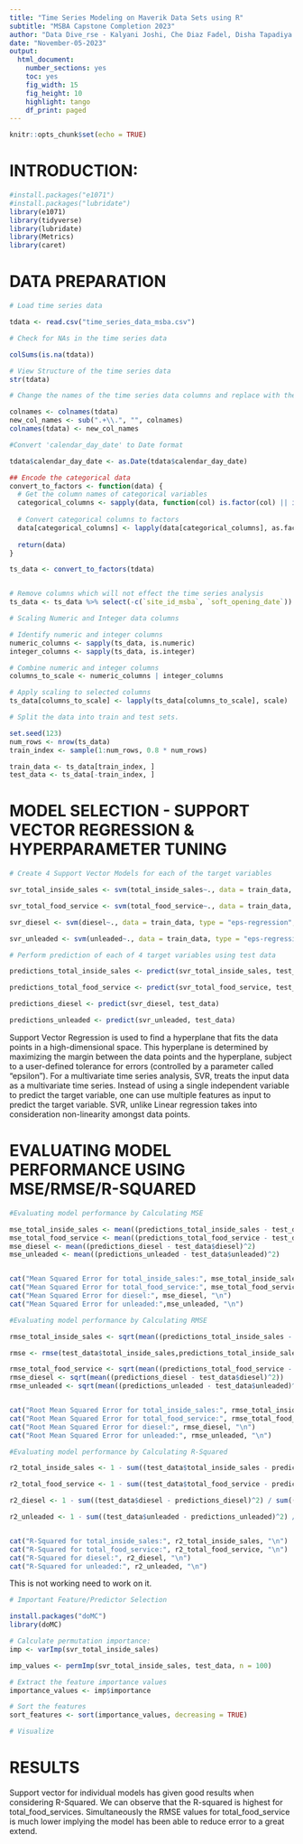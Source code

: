 ```yaml
---
title: "Time Series Modeling on Maverik Data Sets using R"
subtitle: "MSBA Capstone Completion 2023"
author: "Data Dive_rse - Kalyani Joshi, Che Diaz Fadel, Disha Tapadiya and Debayan Dutta"
date: "November-05-2023"
output: 
  html_document:
    number_sections: yes
    toc: yes
    fig_width: 15
    fig_height: 10
    highlight: tango
    df_print: paged
---
```


```r
knitr::opts_chunk$set(echo = TRUE)
```

# INTRODUCTION: 

```r
#install.packages("e1071")
#install.packages("lubridate")
library(e1071)
library(tidyverse)
library(lubridate)
library(Metrics)
library(caret)

```

# DATA PREPARATION

```r

# Load time series data

tdata <- read.csv("time_series_data_msba.csv")

# Check for NAs in the time series data

colSums(is.na(tdata))

# View Structure of the time series data 
str(tdata)

```

```r
# Change the names of the time series data columns and replace with the part after the period(.)

colnames <- colnames(tdata)
new_col_names <- sub(".+\\.", "", colnames)
colnames(tdata) <- new_col_names

```



```r

#Convert 'calendar_day_date' to Date format

tdata$calendar_day_date <- as.Date(tdata$calendar_day_date)

```



```r

## Encode the categorical data 
convert_to_factors <- function(data) {
  # Get the column names of categorical variables
  categorical_columns <- sapply(data, function(col) is.factor(col) || is.character(col))
  
  # Convert categorical columns to factors
  data[categorical_columns] <- lapply(data[categorical_columns], as.factor)
  
  return(data)
}

ts_data <- convert_to_factors(tdata)


# Remove columns which will not effect the time series analysis
ts_data <- ts_data %>% select(-c(`site_id_msba`, `soft_opening_date`))
```

```r

# Scaling Numeric and Integer data columns

# Identify numeric and integer columns
numeric_columns <- sapply(ts_data, is.numeric)
integer_columns <- sapply(ts_data, is.integer)

# Combine numeric and integer columns
columns_to_scale <- numeric_columns | integer_columns

# Apply scaling to selected columns
ts_data[columns_to_scale] <- lapply(ts_data[columns_to_scale], scale)

```



```r

# Split the data into train and test sets. 

set.seed(123)
num_rows <- nrow(ts_data)
train_index <- sample(1:num_rows, 0.8 * num_rows)

train_data <- ts_data[train_index, ]
test_data <- ts_data[-train_index, ]


```

# MODEL SELECTION - SUPPORT VECTOR REGRESSION & HYPERPARAMETER TUNING

```r

# Create 4 Support Vector Models for each of the target variables

svr_total_inside_sales <- svm(total_inside_sales~., data = train_data, type = "eps-regression", kernel = "radial", epsilon = 0.15)

svr_total_food_service <- svm(total_food_service~., data = train_data, type = "eps-regression", kernel = "radial", epsilon = 0.15)

svr_diesel <- svm(diesel~., data = train_data, type = "eps-regression", kernel = "radial", epsilon = 0.15)

svr_unleaded <- svm(unleaded~., data = train_data, type = "eps-regression", kernel = "radial", epsilon = 0.15)

```

```r

# Perform prediction of each of 4 target variables using test data

predictions_total_inside_sales <- predict(svr_total_inside_sales, test_data)

predictions_total_food_service <- predict(svr_total_food_service, test_data)

predictions_diesel <- predict(svr_diesel, test_data)

predictions_unleaded <- predict(svr_unleaded, test_data)

```

Support Vector Regression is used to find a hyperplane that fits the data points in a high-dimensional space. This hyperplane is determined by maximizing the margin between the data points and the hyperplane, subject to a user-defined tolerance for errors (controlled by a parameter called "epsilon").
For a multivariate time series analysis, SVR, treats the input data as a multivariate time series. Instead of using a single independent variable to predict the target variable, one can use multiple features as input to predict the target variable. SVR, unlike Linear regression takes into consideration non-linearity amongst data points. 

# EVALUATING MODEL PERFORMANCE USING MSE/RMSE/R-SQUARED

```r

#Evaluating model performance by Calculating MSE

mse_total_inside_sales <- mean((predictions_total_inside_sales - test_data$total_inside_sales)^2)
mse_total_food_service <- mean((predictions_total_food_service - test_data$total_food_service)^2)
mse_diesel <- mean((predictions_diesel - test_data$diesel)^2)
mse_unleaded <- mean((predictions_unleaded - test_data$unleaded)^2)


cat("Mean Squared Error for total_inside_sales:", mse_total_inside_sales, "\n")
cat("Mean Squared Error for total_food_service:", mse_total_food_service, "\n")
cat("Mean Squared Error for diesel:", mse_diesel, "\n")
cat("Mean Squared Error for unleaded:",mse_unleaded, "\n")

```

```r
#Evaluating model performance by Calculating RMSE

rmse_total_inside_sales <- sqrt(mean((predictions_total_inside_sales - test_data$total_inside_sales)^2))

rmse <- rmse(test_data$total_inside_sales,predictions_total_inside_sales)

rmse_total_food_service <- sqrt(mean((predictions_total_food_service - test_data$total_food_service)^2))
rmse_diesel <- sqrt(mean((predictions_diesel - test_data$diesel)^2))
rmse_unleaded <- sqrt(mean((predictions_unleaded - test_data$unleaded)^2))


cat("Root Mean Squared Error for total_inside_sales:", rmse_total_inside_sales, "\n")
cat("Root Mean Squared Error for total_food_service:", rmse_total_food_service, "\n")
cat("Root Mean Squared Error for diesel:", rmse_diesel, "\n")
cat("Root Mean Squared Error for unleaded:", rmse_unleaded, "\n")

```

```r

#Evaluating model performance by Calculating R-Squared

r2_total_inside_sales <- 1 - sum((test_data$total_inside_sales - predictions_total_inside_sales)^2) / sum((test_data$total_inside_sales - mean(test_data$total_inside_sales))^2)

r2_total_food_service <- 1 - sum((test_data$total_food_service - predictions_total_food_service)^2) / sum((test_data$total_food_service - mean(test_data$total_food_service))^2)

r2_diesel <- 1 - sum((test_data$diesel - predictions_diesel)^2) / sum((test_data$diesel - mean(test_data$diesel))^2)

r2_unleaded <- 1 - sum((test_data$unleaded - predictions_unleaded)^2) / sum((test_data$unleaded - mean(test_data$unleaded))^2)


cat("R-Squared for total_inside_sales:", r2_total_inside_sales, "\n")
cat("R-Squared for total_food_service:", r2_total_food_service, "\n")
cat("R-Squared for diesel:", r2_diesel, "\n")
cat("R-Squared for unleaded:", r2_unleaded, "\n")


```


 This is not working need to work on it.
 
```r

# Important Feature/Predictor Selection 

install.packages("doMC")
library(doMC)

# Calculate permutation importance:
imp <- varImp(svr_total_inside_sales)

imp_values <- permImp(svr_total_inside_sales, test_data, n = 100)

# Extract the feature importance values
importance_values <- imp$importance

# Sort the features
sort_features <- sort(importance_values, decreasing = TRUE)

# Visualize

```


# RESULTS

Support vector for individual models has given good results when considering R-Squared.  We can observe that the R-squared is highest for total_food_services. Simultaneously the RMSE values for total_food_service is much lower implying the model has been able to reduce error to a great extend. 
